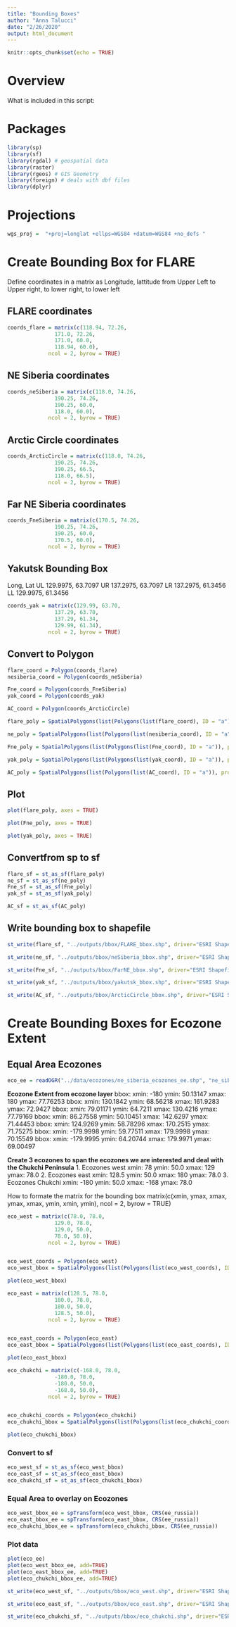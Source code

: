 ```yaml
---
title: "Bounding Boxes"
author: "Anna Talucci"
date: "2/26/2020"
output: html_document
---
```


```r
knitr::opts_chunk$set(echo = TRUE)
```
# Overview

What is included in this script:

# Packages

```r
library(sp)
library(sf)
library(rgdal) # geospatial data
library(raster)
library(rgeos) # GIS Geometry
library(foreign) # deals with dbf files
library(dplyr)
```

# Projections
```r
wgs_proj =  "+proj=longlat +ellps=WGS84 +datum=WGS84 +no_defs "

```

# Create Bounding Box for FLARE

Define coordinates in a matrix as Longitude, lattitude from Upper Left to Upper right, to lower right, to lower left 

## FLARE coordinates 

```r
coords_flare = matrix(c(118.94, 72.26,
               171.0, 72.26,
               171.0, 60.0, 
               118.94, 60.0), 
             ncol = 2, byrow = TRUE)
```

## NE Siberia coordinates 

```r
coords_neSiberia = matrix(c(118.0, 74.26,
               190.25, 74.26,
               190.25, 60.0, 
               118.0, 60.0), 
             ncol = 2, byrow = TRUE)
```

## Arctic Circle coordinates 

```r
coords_ArcticCircle = matrix(c(118.0, 74.26,
               190.25, 74.26,
               190.25, 66.5, 
               118.0, 66.5), 
             ncol = 2, byrow = TRUE)
```

## Far NE Siberia coordinates 

```r
coords_FneSiberia = matrix(c(170.5, 74.26,
               190.25, 74.26,
               190.25, 60.0, 
               170.5, 60.0), 
             ncol = 2, byrow = TRUE)
```

## Yakutsk Bounding Box
Long, Lat
UL 129.9975, 63.7097
UR 137.2975, 63.7097
LR 137.2975, 61.3456
LL 129.9975, 61.3456
```r
coords_yak = matrix(c(129.99, 63.70,
               137.29, 63.70,
               137.29, 61.34, 
               129.99, 61.34), 
             ncol = 2, byrow = TRUE)
```

## Convert to Polygon
```r
flare_coord = Polygon(coords_flare)
nesiberia_coord = Polygon(coords_neSiberia)

Fne_coord = Polygon(coords_FneSiberia)
yak_coord = Polygon(coords_yak)
```

```r
AC_coord = Polygon(coords_ArcticCircle)
```


```r
flare_poly = SpatialPolygons(list(Polygons(list(flare_coord), ID = "a")), proj4string=CRS("+proj=longlat +ellps=WGS84 +datum=WGS84 +no_defs"))

ne_poly = SpatialPolygons(list(Polygons(list(nesiberia_coord), ID = "a")), proj4string=CRS("+proj=longlat +ellps=WGS84 +datum=WGS84 +no_defs"))

Fne_poly = SpatialPolygons(list(Polygons(list(Fne_coord), ID = "a")), proj4string=CRS("+proj=longlat +ellps=WGS84 +datum=WGS84 +no_defs"))

yak_poly = SpatialPolygons(list(Polygons(list(yak_coord), ID = "a")), proj4string=CRS("+proj=longlat +ellps=WGS84 +datum=WGS84 +no_defs"))
```

```r
AC_poly = SpatialPolygons(list(Polygons(list(AC_coord), ID = "a")), proj4string=CRS("+proj=longlat +ellps=WGS84 +datum=WGS84 +no_defs"))

```


## Plot
```r
plot(flare_poly, axes = TRUE)
```

```r
plot(Fne_poly, axes = TRUE)
```

```r
plot(yak_poly, axes = TRUE)
```

## Convertfrom sp to sf

```r
flare_sf = st_as_sf(flare_poly) 
ne_sf = st_as_sf(ne_poly)
Fne_sf = st_as_sf(Fne_poly)
yak_sf = st_as_sf(yak_poly) 
```

```r
AC_sf = st_as_sf(AC_poly)
```


## Write bounding box to shapefile

```r
st_write(flare_sf, "../outputs/bbox/FLARE_bbox.shp", driver="ESRI Shapefile")  # create to a shapefile 

st_write(ne_sf, "../outputs/bbox/neSiberia_bbox.shp", driver="ESRI Shapefile")

st_write(Fne_sf, "../outputs/bbox/FarNE_bbox.shp", driver="ESRI Shapefile")

st_write(yak_sf, "../outputs/bbox/yakutsk_bbox.shp", driver="ESRI Shapefile")
```

```r

st_write(AC_sf, "../outputs/bbox/ArcticCircle_bbox.shp", driver="ESRI Shapefile")
```


# Create Bounding Boxes for Ecozone Extent

## Equal Area Ecozones
```r
eco_ee = readOGR("../data/ecozones/ne_siberia_ecozones_ee.shp", "ne_siberia_ecozones_ee") 
```

**Ecozone Extent from ecozone layer**
bbox:           xmin: -180 ymin: 50.13147 xmax: 180 ymax: 77.76253
bbox:           xmin: 130.1842 ymin: 68.56218 xmax: 161.9283 ymax: 72.9427
bbox:           xmin: 79.01171 ymin: 64.7211 xmax: 130.4216 ymax: 77.79169
bbox:           xmin: 86.27558 ymin: 50.10451 xmax: 142.6297 ymax: 71.44453
bbox:           xmin: 124.9269 ymin: 58.78296 xmax: 170.2515 ymax: 71.75275
bbox:           xmin: -179.9998 ymin: 59.77511 xmax: 179.9998 ymax: 70.15549
bbox:           xmin: -179.9995 ymin: 64.20744 xmax: 179.9971 ymax: 69.00497

**Create 3 ecozones to span the ecozones we are interested and deal with the Chukchi Peninsula**
1. Ecozones west xmin: 78 ymin: 50.0 xmax: 129 ymax: 78.0
2. Ecozones east xmin:  128.5 ymin: 50.0 xmax: 180 ymax: 78.0
3. Ecozones Chukchi xmin: -180 ymin: 50.0 xmax: -168 ymax: 78.0

How to formate the matrix for the bounding box
matrix(c(xmin, ymax,
               xmax, ymax,
               xmax, ymin, 
               xmin, ymin), 
             ncol = 2, byrow = TRUE)
```r
eco_west = matrix(c(78.0, 78.0,
               129.0, 78.0,
               129.0, 50.0, 
               78.0, 50.0), 
             ncol = 2, byrow = TRUE)


eco_west_coords = Polygon(eco_west)
eco_west_bbox = SpatialPolygons(list(Polygons(list(eco_west_coords), ID = "a")), proj4string=CRS("+proj=longlat +ellps=WGS84 +datum=WGS84 +no_defs"))
```

```r
plot(eco_west_bbox)
```

```r
eco_east = matrix(c(128.5, 78.0,
               180.0, 78.0,
               180.0, 50.0, 
               128.5, 50.0), 
             ncol = 2, byrow = TRUE)


eco_east_coords = Polygon(eco_east)
eco_east_bbox = SpatialPolygons(list(Polygons(list(eco_east_coords), ID = "a")), proj4string=CRS("+proj=longlat +ellps=WGS84 +datum=WGS84 +no_defs"))
```

```r
plot(eco_east_bbox)
```

```r
eco_chukchi = matrix(c(-168.0, 78.0,
               -180.0, 78.0,
               -180.0, 50.0, 
               -168.0, 50.0), 
             ncol = 2, byrow = TRUE)


eco_chukchi_coords = Polygon(eco_chukchi)
eco_chukchi_bbox = SpatialPolygons(list(Polygons(list(eco_chukchi_coords), ID = "a")), proj4string=CRS("+proj=longlat +ellps=WGS84 +datum=WGS84 +no_defs"))
```

```r
plot(eco_chukchi_bbox)
```
### Convert to sf
```r
eco_west_sf = st_as_sf(eco_west_bbox) 
eco_east_sf = st_as_sf(eco_east_bbox)
eco_chukchi_sf = st_as_sf(eco_chukchi_bbox)

```

### Equal Area to overlay on Ecozones
```r
eco_west_bbox_ee = spTransform(eco_west_bbox, CRS(ee_russia))
eco_east_bbox_ee = spTransform(eco_east_bbox, CRS(ee_russia))
eco_chukchi_bbox_ee = spTransform(eco_chukchi_bbox, CRS(ee_russia))
```



### Plot data
```r
plot(eco_ee)
plot(eco_west_bbox_ee, add=TRUE)
plot(eco_east_bbox_ee, add=TRUE)
plot(eco_chukchi_bbox_ee, add=TRUE)
```


```r
st_write(eco_west_sf, "../outputs/bbox/eco_west.shp", driver="ESRI Shapefile")  # create to a shapefile 

st_write(eco_east_sf, "../outputs/bbox/eco_east.shp", driver="ESRI Shapefile")

st_write(eco_chukchi_sf, "../outputs/bbox/eco_chukchi.shp", driver="ESRI Shapefile")

```
